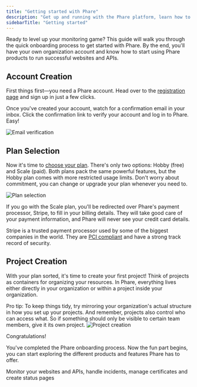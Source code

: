 ```yaml
---
title: "Getting started with Phare"
description: "Get up and running with the Phare platform, learn how to create your account, select a plan, and set up your first project."
sidebarTitle: "Getting started"
---
```


Ready to level up your monitoring game? This guide will walk you through the quick onboarding process to get started with Phare. By the end, you'll have your own organization account and know how to start using Phare products to run successful websites and APIs.

## Account Creation

First things first—you need a Phare account. Head over to the [registration page](https://app.phare.io/register) and sign up in just a few clicks.

Once you've created your account, watch for a confirmation email in your inbox. Click the confirmation link to verify your account and log in to Phare. Easy!

<Frame>
    <img
        src="/images/getting-started/email-verification.webp"
        alt="Email verification"
    />
</Frame>

## Plan Selection

Now it's time to [choose your plan](https://phare.io/pricing). There's only two options: Hobby (free) and Scale (paid). Both plans pack the same powerful features, but the Hobby plan comes with more restricted usage limits. Don't worry about commitment, you can change or upgrade your plan whenever you need to.

<Frame>
    <img
        src="/images/getting-started/plan-selection.webp"
        alt="Plan selection"
    />
</Frame>

If you go with the Scale plan, you'll be redirected over Phare's payment processor, Stripe, to fill in your billing details. They will take good care of your payment information, and Phare will never see your credit card details.

Stripe is a trusted payment processor used by some of the biggest companies in the world. They are [PCI compliant](https://docs.stripe.com/security) and have a strong track record of security.

## Project Creation

With your plan sorted, it's time to create your first project! Think of projects as containers for organizing your resources. In Phare, everything lives either directly in your organization or within a project inside your organization.

<Tip>
    Pro tip: To keep things tidy, try mirroring your organization's actual
    structure in how you set up your projects. And remember, projects also
    control who can access what. So if something should only be visible to
    certain team members, give it its own project.
</Tip>

<Frame>
    <img
        src="/images/getting-started/project-creation.webp"
        alt="Project creation"
    />
</Frame>

Congratulations!

You've completed the Phare onboarding process. Now the fun part begins, you can start exploring the different products and features Phare has to offer.

<CardGroup cols={1}>
    <Card title="Uptime" icon="wave-pulse" href="/uptime/overview">
        Monitor your websites and APIs, handle incidents, manage certificates
        and create status pages
    </Card>
</CardGroup>

